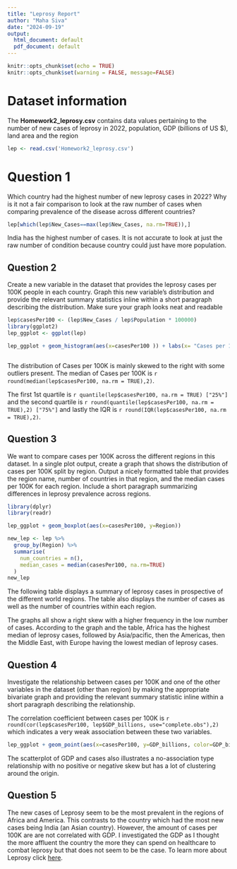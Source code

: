 ```yaml
---
title: "Leprosy Report"
author: "Maha Siva"
date: "2024-09-19"
output:
  html_document: default
  pdf_document: default
---
```


```r
knitr::opts_chunk$set(echo = TRUE)
knitr::opts_chunk$set(warning = FALSE, message=FALSE)

```

# Dataset information 

The **Homework2_leprosy.csv** contains data values pertaining to the number of new cases of leprosy in 2022, population, GDP (billions of US $), land area and the region 

```r

lep <- read.csv('Homework2_leprosy.csv')

```
# Question 1 

Which country had the highest number of new leprosy cases in 2022? Why is it not a fair comparison to look at the raw number of cases when comparing prevalence of the disease across different countries?

```r

lep[which(lep$New_Cases==max(lep$New_Cases, na.rm=TRUE)),]

```

India has the highest number of cases. It is not accurate to look at just the raw number of condition because country could just have more population. 

## Question 2 
Create a new variable in the dataset that provides the leprosy cases per 100K people in each country. Graph this new variable’s distribution and provide the relevant summary statistics inline within a short paragraph describing the distribution. Make sure your graph looks neat and readable 

```r
lep$casesPer100 <- (lep$New_Cases / lep$Population * 100000) 
library(ggplot2)
lep_ggplot <- ggplot(lep)

lep_ggplot + geom_histogram(aes(x=casesPer100 )) + labs(x= "Cases per 100K", y= "Frequency", title="Distribution of Cases per 100K") 



```



The distribution of Cases per 100K is mainly skewed to the right with some outliers present. The median of Cases per 100K is `r round(median(lep$casesPer100, na.rm = TRUE),2)`.


The first 1st quartile is `r quantile(lep$casesPer100, na.rm = TRUE) ["25%"]` and the second quartile is `r round(quantile(lep$casesPer100, na.rm = TRUE),2) ["75%"]` and lastly the IQR is `r round(IQR(lep$casesPer100, na.rm = TRUE),2)`. 

## Question 3
We want to compare cases per 100K across the different regions in this dataset.  In a single plot output, create a graph that shows the distribution of cases per 100K split by region. Output a nicely formatted table that provides the region name, number of countries in that region, and the median cases per 100K for each region.  Include a short paragraph summarizing differences in leprosy prevalence across regions.

```r


library(dplyr)
library(readr)

lep_ggplot + geom_boxplot(aes(x=casesPer100, y=Region))

```

```r

new_lep <- lep %>%
  group_by(Region) %>%
  summarise(
    num_countries = n(),
    median_cases = median(casesPer100, na.rm=TRUE)
  )
new_lep

```

The following table displays a summary of leprosy cases in prospective of the different world regions. The table also displays the number of cases as well as the number of countries within each region.

The graphs all show a right skew with a higher frequency in the low number of cases. According to the graph and the table, Africa has the highest median of leprosy cases, followed by Asia/pacific, then the Americas, then the Middle East, with Europe having the lowest median of leprosy cases. 



## Question 4 
Investigate the relationship between cases per 100K and one of the other variables in the dataset (other than region) by making the appropriate bivariate graph and providing the relevant summary statistic inline within a short paragraph describing the relationship.

The correlation coefficient between cases per 100K is `r round(cor(lep$casesPer100, lep$GDP_billions, use="complete.obs"),2) ` which indicates a very weak association between these two variables.  



```r

lep_ggplot + geom_point(aes(x=casesPer100, y=GDP_billions, color=GDP_billions)) + labs(x="Cases per 100K", y = "GDP (Billions)", title = "Relationship Between Cases and GDP") + coord_cartesian(ylim=c(-0,1000)) 

```

The scatterplot of GDP and cases also illustrates a no-association type relationship with no positive or negative skew but has a lot of clustering around the origin. 

## Question 5 
The new cases of Leprosy seem to be the most prevalent in the regions of Africa and America. This contrasts to the country which had the most new cases being India (an Asian country). However, the amount of cases per 100K are are not correlated with GDP. I investigated the GDP as I thought the more affluent the country the more they can spend on healthcare to combat leprosy but that does not seem to be the case. To learn more about Leprosy click [here](https://leprosyhistory.org/).












